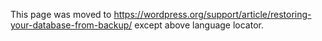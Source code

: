 {{Languages|
{{en|Restoring Your Database From Backup}}
{{it|Ripristinare il database dal backup}}
{{ja|データベースの復元}}
{{pt-br|Restaurando Banco de dados a partir do Backup}}
}}

This page was moved to https://wordpress.org/support/article/restoring-your-database-from-backup/ except above language locator.
<!--
== Using phpMyAdmin ==

[[phpMyAdmin]] is a program used to manipulate databases remotely through a web interface. A good hosting package will have this included. For information on backing up your WordPress database, see [[Backing Up Your Database]].

Information here has been tested using [[phpMyAdmin]] 4.0.5 running on Unix.

The following instructions will '''replace''' your current database with the backup, '''reverting''' your database to the state it was in when you backed up.

=== Restore Process ===

Using phpMyAdmin, follow the steps below to restore a MySQL/MariaDB database.

# Login to [[phpMyAdmin]].
# Click "Databases" and select the database that you will be importing your data into.
# You will then see either a list of tables already inside that database or a screen that says no tables exist. This depends on your setup.
# Across the top of the screen will be a row of tabs.  Click the '''Import''' tab.
# On the next screen will be a location of text file box, and next to that a button named '''Browse'''.
# Click '''Browse'''.  Locate the backup file stored on your computer.
# Make sure '''SQL''' is selected in the '''Format''' drop-down menu.
# Click the '''Go''' button.

Now grab a coffee. This bit takes a while.  Eventually you will see a success screen.

If you get an error message, your best bet is to post to the [http://wordpress.org/support/ WordPress support forums] to get help.

== Using MySQL/MariaDB Commands ==

The restore process consists of unarchiving your archived database dump, and importing it into your MySQL/MariaDB database.

Assuming your backup is a <tt>.bz2</tt> file, created using instructions similar to those given for [[Backing_Up_Your_Database#Using_Straight_MySQL/MariaDB_Commands|Backing up your database using MySQL/MariaDB commands]], the following steps will guide you through restoring your database:

1. Unzip your <tt>.bz2</tt> file:

<pre>user@linux:~/files/blog> bzip2 -d blog.bak.sql.bz2</pre>

'''Note:''' If your database backup was a <tt>.tar.gz</tt> file called <tt>blog.bak.sql.tar.gz</tt>, then 
<pre>tar -zxvf blog.bak.sql.tar.gz</pre>
is the command that should be used instead of the above.

2. Put the backed-up SQL back into MySQL/MariaDB:

<pre>user@linux:~/files/blog> mysql -h mysqlhostserver -u mysqlusername
 -p databasename < blog.bak.sql

Enter password: (enter your mysql password)
user@linux~/files/blog:> </pre>


[[Category:Getting Started]]
[[Category:Advanced Topics]]
[[Category:Troubleshooting]]
-->
